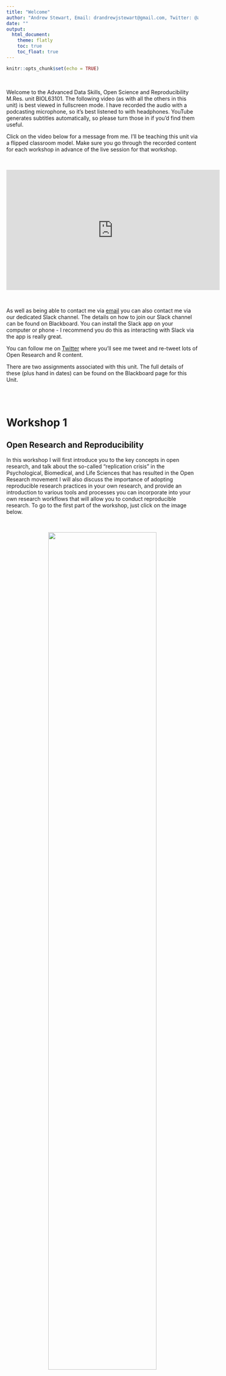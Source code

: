 ```yaml
---
title: "Welcome"
author: "Andrew Stewart, Email: drandrewjstewart@gmail.com, Twitter: @ajstewart_lang"
date: ""
output: 
  html_document:
    theme: flatly
    toc: true
    toc_float: true  
---
```


```r
knitr::opts_chunk$set(echo = TRUE)
```

  

Welcome to the Advanced Data Skills, Open Science and Reproducibility M.Res. unit BIOL63101. The following video (as with all the others in this unit) is best viewed in fullscreen mode. I have recorded the audio with a podcasting microphone, so it's best listened to with headphones. YouTube generates subtitles automatically, so please turn those in if you'd find them useful.

Click on the video below for a message from me. I'll be teaching this unit via a flipped classroom model. Make sure you go through the recorded content for each workshop in advance of the live session for that workshop. 

  

<center>

<iframe width="560" height="315" src="https://youtube.com/embed/h_A9ti884dY" frameborder="0" data-external="1" allowfullscreen>

</iframe>

</center>

  

As well as being able to contact me via [email](mailto:drandrewjstewart@gmail.com) you can also contact me via our dedicated Slack channel. The details on how to join our Slack channel can be found on Blackboard. You can install the Slack app on your computer or phone - I recommend you do this as interacting with Slack via the app is really great.

You can follow me on [Twitter](https://twitter.com/ajstewart_lang?lang=en) where you'll see me tweet and re-tweet lots of Open Research and R content.

There are two assignments associated with this unit. The full details of these (plus hand in dates) can be found on the Blackboard page for this Unit.

   \
  

# Workshop 1

## Open Research and Reproducibility

In this workshop I will first introduce you to the key concepts in open research, and talk about the so-called "replication crisis" in the Psychological, Biomedical, and Life Sciences that has resulted in the Open Research movement I will also discuss the importance of adopting reproducible research practices in your own research, and provide an introduction to various tools and processes you can incorporate into your own research workflows that will allow you to conduct reproducible research. To go to the first part of the workshop, just click on the image below.

<center>

 

[![](images/open_research.png){width="75%"}](https://ajstewartlang.github.io/01_open_research_and_reproducibility/knitted_workshop/01_open_research_and_reproducibility.html)

   

</center>

## Experimental Power

The second part of this workshop covers experimental power (and why it is important). One of the insights revealed by the "replication crisis" is that very often research is underpowered for the effect size of interest (i.e., even if the effect is there, your experiment is unlikely to find it). Many of the issues stem from researchers not spending sufficient time considering the power aspects of their research design. In this workshop, I'll provide you with an overview of some of the issues - just click on the image below to view this second part of the workshop:

<center>

 

[![](images/experimental_power.png){width="75%"}](https://ajstewartlang.github.io/13_experimental_power/knitted_workshop/13_experimental_power.html)

   

</center>

## Open Source Software

The third part of the workshop involves a very brief overview of open source software, the use of which is arguably key for researchers to be able to adopt open and reproducible research workflows. To view this third part, just click on the image below.

<center>

 

[![](images/open_source.png){width="75%"}](https://ajstewartlang.github.io/24_open_source/knitted_workshop/24_open_source.html)

   

</center>

  

# Workshop 2

## Starting with R and RStudio Desktop

In this workshop I'll introduce you to R (the language) and RStudio Desktop (the environment we use to interact with the language). I've also added a link to a great talk by the founder of RStudio, J.J. Alaire. At the end of the workshop I have put together a video which will show you how to run your first R script.

<center>

 

[![](images/starting_with_r.png){width="75%"}](https://ajstewartlang.github.io/02_starting_with_r/knitted_workshop/02_starting_with_r.html)

   

</center>

  

# Workshop 3

## Data Wrangling

In this workshop I will introduce you to a number of key packages known as the `Tidyverse` These packages contain a large number of functions for working with data in tidy format. By making our data wrangling reproducible (i.e., by coding it in R), we can easily re-run this stage of our analysis pipeline as new data gets added. Reproducibility of the data wrangling stage is a key part of the analysis process and often gets overlooked in terms of needing to ensure it is reproducible. There are two parts to this workshop. The first focuses on data wrangling/tidying. To go to this first part, just click on the image below.

<center>

 

[![](images/data_wrangling.png){width="75%"}](https://ajstewartlang.github.io/03_data_wrangling/knitted_workshop/03_data_wrangling.html)

 

</center>

  

## Summarising Your Data

Once you have completed this first part and have your R script up and running, click on the image below for the second part where you'll learn how to aggregate and summarise your data.

<center>

 

[![](images/summarising_your_data.png){width="75%"}](https://ajstewartlang.github.io/04_summarising_your_data/knitted_workshop/04_summarising_your_data.html)

   

</center>

  

# Workshop 4

## Data Visualisation

In this workshop we will explore the basics of Data Visualization using R. You'll have the opportunity to write an R script on your own computer that will generate some nice data visualisations. Just click on the image below to start.

<center>

 

[![](images/data_vis.png){width="75%"}](https://ajstewartlang.github.io/06_data_visualisation/knitted_workshop/06_data_visualisation)

 

</center>

  

# Workshop 5

## R Markdown

In this workshop I will show you how to generate a report in `.html` format using R Markdown. Reports written using R Markdown allow you to combine narrative that you've written alongwith R code chunks, and the output associated with those code chunks all in one `knitted` document. The assignments for this unit need to be produced using R Markdown.

<center>

 

[![](images/introduction_to_r_markdown.png){width="75%"}](https://ajstewartlang.github.io/19_introduction_to_r_markdown/knitted_workshop/19_introduction_to_r_markdown.html)

 

</center>

  

# Workshop 6

## Regression Part 1

In this workshop we will explore Simple Regression in the context of the General Linear Model (GLM). You will also have the opportunity to build some regression models where you predict an outcome variable on the basis of one predictor. You will also learn how to run model diagnostics to ensure you are not violating any key assumptions of regression.

<center>

 

[![](images/glm_regression_pt1.png){width="75%"}](https://ajstewartlang.github.io/09_glm_regression_pt1/knitted_workshop/09_glm_regression_pt1.html)

 

</center>

  

# Workshop 7

## Regression Part 2

In this workshop will explore Multiple Regression in the context of the General Linear Model (GLM). Multiple Regressions builds on Simple Regression, except that having one predictor (as is the case with Simple Regression) we will be dealing with multiple predictors. Again, you will have the opporunity to build some regression models and use various methods to decide which one is 'best'. You will also learn how to run model disagnostics for these models as you did in the case of Simple Regression.

<center>

 

[![](images/glm_regression_pt2.png){width="75%"}](https://ajstewartlang.github.io/10_glm_regression_pt2/knitted_workshop/10_glm_regression_pt2.html)

 

</center>

  

# Workshop 8

## ANOVA Part 1

In this workshop we will explore Analysis of Variance (ANOVA) in the context of model building in R for between participants designs, repeated measures designs, and factorial designs. You will learn how to use the {afex} package for building models with Type III Sums of Squares, and the {emmeans} package to conduct follow up tests to explore main effects and interactions.

<center>

 

[![](images/glm_anova_pt1.png){width="75%"}](https://ajstewartlang.github.io/11_glm_anova_pt1/knitted_workshop/11_glm_anova_pt1.html)

 

</center>

  

# Workshop 9

## ANOVA Part 2

In this workshop we will build on Workshop 8 to explore Analysis of Covariance (ANCOVA). In this workshop we will also examine ANOVA and ANCOVA as special cases of regression and see how we can build both via a linear model. By then doing this yourselves, you wil hopefully be convinced that ANOVA and regression are really the same thing.

<center>

 

[![](images/glm_anova_pt2.png){width="75%"}](https://ajstewartlang.github.io/12_glm_anova_pt2/knitted_workshop/12_glm_anova_pt2.html)

 

</center>

  

# Workshop 10

This workshop will introduce you to Binder, a tool for allowing you to reproduce your computational environment, as well as your code and data, and share all of these with a collaborator via sharing a simple web link.

<center>

 

[![](images/binder.png){width="75%"}](https://ajstewartlang.github.io/23_introduction_to_binder/knitted_workshop/23_introduction_to_binder.html)

 

</center>

  

## Technical Details

The structure for this unit was very much inspired by the [Sharing At Short Notice](https://rstudio.com/resources/webinars/sharing-on-short-notice-how-to-get-your-materials-online-with-r-markdown/) webinar by Alison Hill and Desirée De Leon.

The repo for each workshop can be accessed via the 'Improve this Workshop' link at the bottom of each workshop page. The workshops and this website were all written using [R Markdown](https://rmarkdown.rstudio.com/) and the website is hosted on [Netlify](https://www.netlify.com/) via continunous deployment from [this GitHub repository](https://github.com/ajstewartlang/MRes_BIOL63101).

The source code for each of the Workshops above is licensed under the [MIT license](https://opensource.org/licenses/MIT), and the lecture content under [CC-BY](https://creativecommons.org/licenses/by/4.0/).
